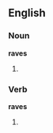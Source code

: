==English==

===Noun===
'''raves'''

#{{plural of|rave}}

===Verb===
'''raves'''

#{{third-person singular of|rave}}